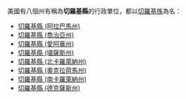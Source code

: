 美國有八個州有稱為'''切羅基縣'''的行政單位，都以[[切羅基族|切羅基族]]為名：
* [[切羅基縣_(阿拉巴馬州)|切羅基縣 (阿拉巴馬州)]]
* [[切羅基縣_(喬治亞州)|切羅基縣 (喬治亞州)]]
* [[切羅基縣_(愛阿華州)|切羅基縣 (愛阿華州)]]
* [[切羅基縣_(堪薩斯州)|切羅基縣 (堪薩斯州)]]
* [[切羅基縣_(北卡羅萊納州)|切羅基縣 (北卡羅萊納州)]]
* [[切羅基縣_(奧克拉荷馬州)|切羅基縣 (奧克拉荷馬州)]]
* [[切羅基縣_(南卡羅萊納州)|切羅基縣 (南卡羅萊納州)]]
* [[切羅基縣_(德克薩斯州)|切羅基縣 (德克薩斯州)]]
{{disambig|Q切羅基縣|Cat=四字县名消歧义}}